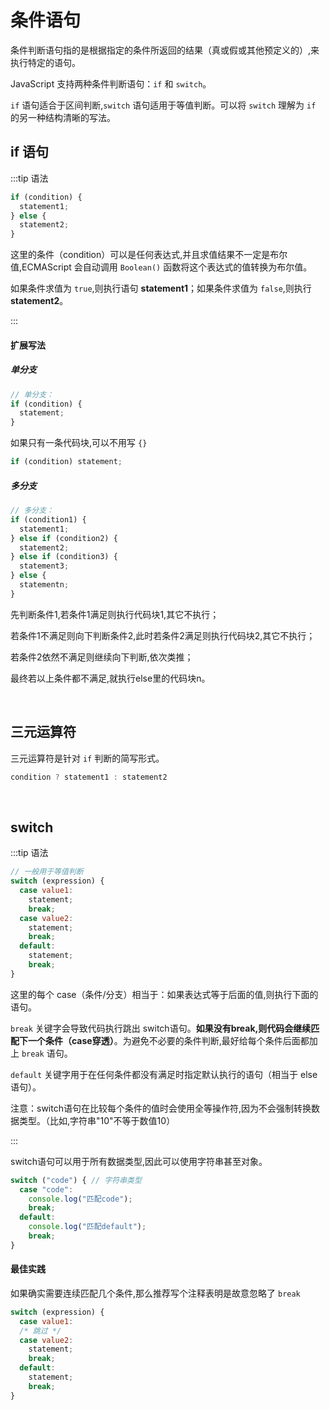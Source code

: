 # 条件语句

条件判断语句指的是根据指定的条件所返回的结果（真或假或其他预定义的）,来执行特定的语句。

JavaScript 支持两种条件判断语句：`if` 和 `switch`。

`if` 语句适合于区间判断,`switch` 语句适用于等值判断。可以将 `switch` 理解为 `if` 的另一种结构清晰的写法。

## if 语句

:::tip 语法

```js
if (condition) {
  statement1;
} else {
  statement2;
}
```

这里的条件（condition）可以是任何表达式,并且求值结果不一定是布尔值,ECMAScript 会自动调用 `Boolean()` 函数将这个表达式的值转换为布尔值。

如果条件求值为 `true`,则执行语句 **statement1**；如果条件求值为 `false`,则执行 **statement2**。

:::

#### 扩展写法

##### 单分支

```javascript
// 单分支：
if (condition) {
  statement;
}
```

如果只有一条代码块,可以不用写 `{}`

```js
if (condition) statement; 
```

##### 多分支

```js
// 多分支：
if (condition1) {
  statement1;
} else if (condition2) {
  statement2;
} else if (condition3) {
  statement3;
} else {
  statementn;
}
```

先判断条件1,若条件1满足则执行代码块1,其它不执行；

若条件1不满足则向下判断条件2,此时若条件2满足则执行代码块2,其它不执行；

若条件2依然不满足则继续向下判断,依次类推；

最终若以上条件都不满足,就执行else里的代码块n。

<br />

## 三元运算符

三元运算符是针对 `if` 判断的简写形式。

```javascript
condition ? statement1 : statement2
```

<br />

## switch

:::tip 语法

```javascript
// 一般用于等值判断
switch (expression) {
  case value1:
    statement;
    break;
  case value2:
    statement;
    break;
  default:
    statement;
    break;
}
```

这里的每个 case（条件/分支）相当于：如果表达式等于后面的值,则执行下面的语句。

`break` 关键字会导致代码执行跳出 switch语句。**如果没有break,则代码会继续匹配下一个条件（case穿透）**。为避免不必要的条件判断,最好给每个条件后面都加上 `break` 语句。

`default` 关键字用于在任何条件都没有满足时指定默认执行的语句（相当于 else 语句）。

注意：switch语句在比较每个条件的值时会使用全等操作符,因为不会强制转换数据类型。（比如,字符串"10"不等于数值10）

:::

switch语句可以用于所有数据类型,因此可以使用字符串甚至对象。

```js
switch ("code") { // 字符串类型
  case "code":
    console.log("匹配code");
    break;
  default:
    console.log("匹配default");
    break;
}
```



#### 最佳实践

如果确实需要连续匹配几个条件,那么推荐写个注释表明是故意忽略了 `break`

```js
switch (expression) {
  case value1:
  /* 跳过 */
  case value2:
    statement;
    break;
  default:
    statement;
    break;
}
```

